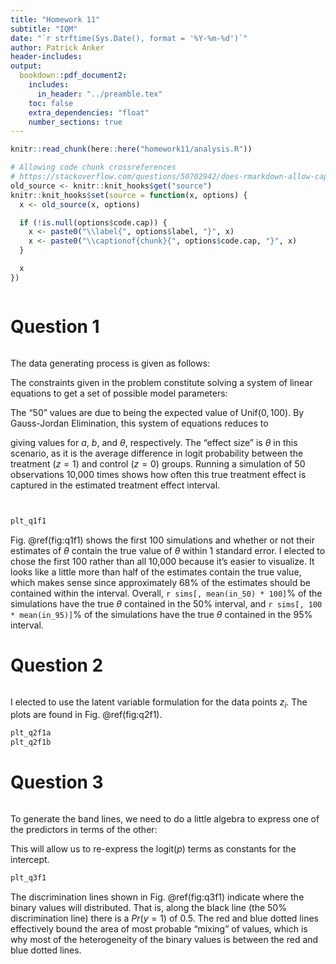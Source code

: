 ```yaml
---
title: "Homework 11"
subtitle: "IQM"
date: "`r strftime(Sys.Date(), format = '%Y-%m-%d')`"
author: Patrick Anker
header-includes:
output: 
  bookdown::pdf_document2:
    includes:
      in_header: "../preamble.tex"
    toc: false
    extra_dependencies: "float"
    number_sections: true
---
```


```r
knitr::read_chunk(here::here("homework11/analysis.R"))

# Allowing code chunk crossreferences
# https://stackoverflow.com/questions/50702942/does-rmarkdown-allow-captions-and-references-for-code-chunks
old_source <- knitr::knit_hooks$get("source")
knitr::knit_hooks$set(source = function(x, options) {
  x <- old_source(x, options)

  if (!is.null(options$code.cap)) {
    x <- paste0("\\label{", options$label, "}", x)
    x <- paste0("\\captionof{chunk}{", options$code.cap, "}", x)
  }

  x
})
```

```r
```

# Question 1

```r
```

The data generating process is given as follows:

\begin{align*}
\textsc{pass}_i&\sim\mathrm{Bern}(p_i) \\
\mathrm{logit}(p_i)&= a + bx_i + \theta z_i \\
x_i&\sim\mathrm{Unif}(0, 100) \\
z_i&\sim\mathrm{Bern}(0.5)
\end{align*}

The constraints given in the problem constitute solving a system of linear equations to get a set of possible model parameters:

\begin{equation*}
\left(
\begin{array}{cccc}
1 & 50 & 0 & \mathrm{logit}(.6) \\
1 & 100 & 0 & \mathrm{logit}(.8) \\
1 & 50 & 1 & \mathrm{logit}(.7)
\end{array}
\right)
\end{equation*}

The "50" values are due to being the expected value of $\mathrm{Unif}(0, 100)$. By Gauss-Jordan Elimination, this system of equations reduces to


\begin{equation*}
\left(
\begin{array}{cccc}
1 & 0 & 0 & `r mat_rref[1, 4]` \\
0 & 1 & 0 & `r mat_rref[2, 4]` \\
0 & 0 & 1 & `r mat_rref[3, 4]`
\end{array}
\right)
\end{equation*}

giving values for $a$, $b$, and $\theta$, respectively. The "effect size" is $\theta$ in this scenario, as it is the average difference in logit probability between the treatment ($z = 1$) and control ($z = 0$) groups. Running a simulation of 50 observations 10,000 times shows how often this true treatment effect is captured in the estimated treatment effect interval.

```r
```

```r
```

```r
plt_q1f1
```

Fig. \@ref(fig:q1f1) shows the first 100 simulations and whether or not their estimates of $\theta$ contain the true value of $\theta$ within 1 standard error. I elected to chose the first 100 rather than all 10,000 because it's easier to visualize. It looks like a little more than half of the estimates contain the true value, which makes sense since approximately 68% of the estimates should be contained within the interval. Overall, `r sims[, mean(in_50) * 100]`\% of the simulations have the true $\theta$ contained in the 50% interval, and `r sims[, 100 * mean(in_95)]`\% of the simulations have the true $\theta$ contained in the 95% interval.

# Question 2

```r
```

I elected to use the latent variable formulation for the data points $z_i$. The plots are found in Fig. \@ref(fig:q2f1).

```r
plt_q2f1a
plt_q2f1b
```

# Question 3

```r
```

To generate the band lines, we need to do a little algebra to express one of the predictors in terms of the other:

\begin{align*}
\mathrm{logit}(p) &= \alpha + \beta_1 x_1 + \beta_2 x_2 \\
\beta_2 x_2 &= \mathrm{logit}(p) - \alpha - \beta_1 x_1 \\
x_2(x_1) &= \frac{1}{\beta_2}\left(\mathrm{logit}(p) - \alpha\right) - \frac{\beta_1}{\beta_2}x_1
\end{align*}

This will allow us to re-express the $\mathrm{logit}(p)$ terms as constants for the intercept.

```r
plt_q3f1
```

The discrimination lines shown in Fig. \@ref(fig:q3f1) indicate where the binary values will distributed. That is, along the black line (the 50% discrimination line) there is a $Pr(y = 1)$ of 0.5. The red and blue dotted lines effectively bound the area of most probable "mixing" of values, which is why most of the heterogeneity of the binary values is between the red and blue dotted lines.

